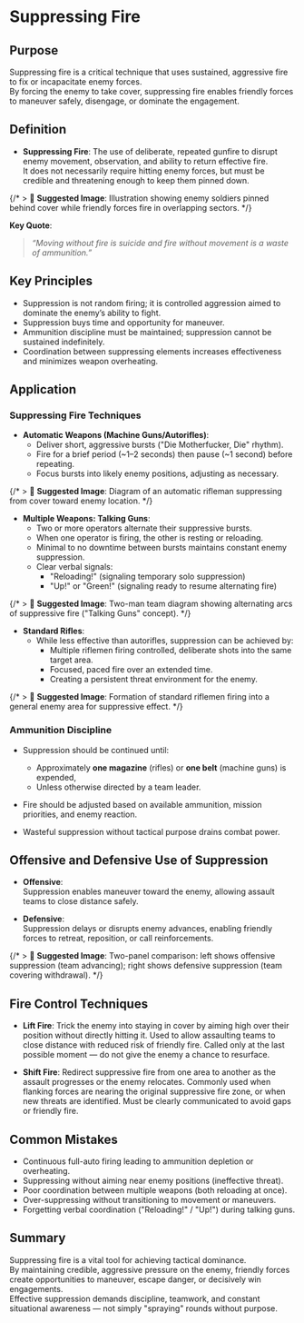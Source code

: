 # Suppressing Fire

## Purpose

Suppressing fire is a critical technique that uses sustained, aggressive fire to fix or incapacitate enemy forces.  
By forcing the enemy to take cover, suppressing fire enables friendly forces to maneuver safely, disengage, or dominate the engagement.

## Definition

- **Suppressing Fire**: The use of deliberate, repeated gunfire to disrupt enemy movement, observation, and ability to return effective fire.  
  It does not necessarily require hitting enemy forces, but must be credible and threatening enough to keep them pinned down.

{/* > 📸 **Suggested Image**: Illustration showing enemy soldiers pinned behind cover while friendly forces fire in overlapping sectors. */}

**Key Quote**:

> _“Moving without fire is suicide and fire without movement is a waste of ammunition.”_

## Key Principles

- Suppression is not random firing; it is controlled aggression aimed to dominate the enemy’s ability to fight.
- Suppression buys time and opportunity for maneuver.
- Ammunition discipline must be maintained; suppression cannot be sustained indefinitely.
- Coordination between suppressing elements increases effectiveness and minimizes weapon overheating.

## Application

### Suppressing Fire Techniques

- **Automatic Weapons (Machine Guns/Autorifles)**:
  - Deliver short, aggressive bursts ("Die Motherfucker, Die" rhythm).
  - Fire for a brief period (~1–2 seconds) then pause (~1 second) before repeating.
  - Focus bursts into likely enemy positions, adjusting as necessary.

{/* > 📸 **Suggested Image**: Diagram of an automatic rifleman suppressing from cover toward enemy location. */}

- **Multiple Weapons: Talking Guns**:
  - Two or more operators alternate their suppressive bursts.
  - When one operator is firing, the other is resting or reloading.
  - Minimal to no downtime between bursts maintains constant enemy suppression.
  - Clear verbal signals:
    - "Reloading!" (signaling temporary solo suppression)
    - "Up!" or "Green!" (signaling ready to resume alternating fire)

{/* > 📸 **Suggested Image**: Two-man team diagram showing alternating arcs of suppressive fire ("Talking Guns" concept). */}

- **Standard Rifles**:
  - While less effective than autorifles, suppression can be achieved by:
    - Multiple riflemen firing controlled, deliberate shots into the same target area.
    - Focused, paced fire over an extended time.
    - Creating a persistent threat environment for the enemy.

{/* > 📸 **Suggested Image**: Formation of standard riflemen firing into a general enemy area for suppressive effect. */}

### Ammunition Discipline

- Suppression should be continued until:

  - Approximately **one magazine** (rifles) or **one belt** (machine guns) is expended,
  - Unless otherwise directed by a team leader.

- Fire should be adjusted based on available ammunition, mission priorities, and enemy reaction.
- Wasteful suppression without tactical purpose drains combat power.

## Offensive and Defensive Use of Suppression

- **Offensive**:  
  Suppression enables maneuver toward the enemy, allowing assault teams to close distance safely.

- **Defensive**:  
  Suppression delays or disrupts enemy advances, enabling friendly forces to retreat, reposition, or call reinforcements.

{/* > 📸 **Suggested Image**: Two-panel comparison: left shows offensive suppression (team advancing); right shows defensive suppression (team covering withdrawal). */}

## Fire Control Techniques

- **Lift Fire**: Trick the enemy into staying in cover by aiming high over their position without directly hitting it. Used to allow assaulting teams to close distance with reduced risk of friendly fire. Called only at the last possible moment — do not give the enemy a chance to resurface.

- **Shift Fire**: Redirect suppressive fire from one area to another as the assault progresses or the enemy relocates. Commonly used when flanking forces are nearing the original suppressive fire zone, or when new threats are identified. Must be clearly communicated to avoid gaps or friendly fire.

## Common Mistakes

- Continuous full-auto firing leading to ammunition depletion or overheating.
- Suppressing without aiming near enemy positions (ineffective threat).
- Poor coordination between multiple weapons (both reloading at once).
- Over-suppressing without transitioning to movement or maneuvers.
- Forgetting verbal coordination ("Reloading!" / "Up!") during talking guns.

## Summary

Suppressing fire is a vital tool for achieving tactical dominance.  
By maintaining credible, aggressive pressure on the enemy, friendly forces create opportunities to maneuver, escape danger, or decisively win engagements.  
Effective suppression demands discipline, teamwork, and constant situational awareness — not simply "spraying" rounds without purpose.
